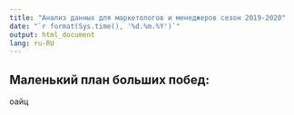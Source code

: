 ```yaml
---
title: "Анализ данных для маркетологов и менеджеров сезон 2019-2020"
date: "`r format(Sys.time(), '%d.%m.%Y')`"
output: html_document
lang: ru-RU
---
```


## Маленький план больших побед:


оайц